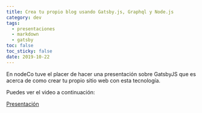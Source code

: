 ```yaml
---
title: Crea tu propio blog usando Gatsby.js, Graphql y Node.js
category: dev
tags:
  - presentaciones
  - markdown
  - gatsby
toc: false
toc_sticky: false
date: 2019-10-22
---
```



En nodeCo tuve el placer de hacer una presentación sobre GatsbyJS
que es acerca de como crear tu propio sitio web con esta tecnología.

Puedes ver el video a continuación:

<ResponsiveIFrame
  width="100%"
  height="315"
  src="https://www.youtube.com/embed/eU146BubZ68"
  frameBorder="0"
  allow="accelerometer; autoplay; encrypted-media; gyroscope; picture-in-picture"
  allowFullScreen
  title="Video de la charla blog con gatsby"
/>

<a href="https://gatsby-node-decks.secorto.com/" target="_blank">Presentación</a>

